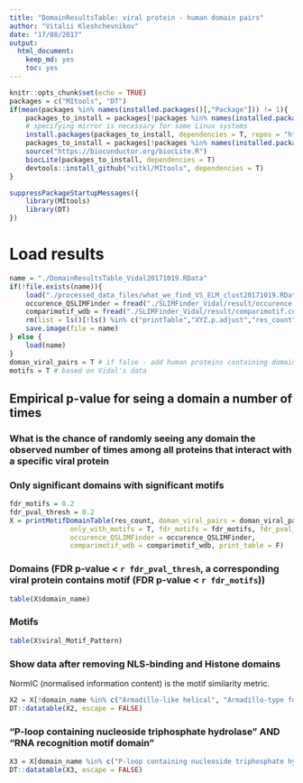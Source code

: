 ```yaml
---
title: "DomainResultsTable: viral protein - human domain pairs"
author: "Vitalii Kleshchevnikov"
date: "17/08/2017"
output: 
  html_document: 
    keep_md: yes
    toc: yes
---
```


```r
knitr::opts_chunk$set(echo = TRUE)
packages = c("MItools", "DT")
if(mean(packages %in% names(installed.packages()[,"Package"])) != 1){
    packages_to_install = packages[!packages %in% names(installed.packages()[,"Package"])]
    # specifying mirror is necessary for some Linux systems
    install.packages(packages_to_install, dependencies = T, repos = "http://mirrors.ebi.ac.uk/CRAN/")
    packages_to_install = packages[!packages %in% names(installed.packages()[,"Package"])]
    source("https://bioconductor.org/biocLite.R")
    biocLite(packages_to_install, dependencies = T)
    devtools::install_github("vitkl/MItools", dependencies = T)
}

suppressPackageStartupMessages({
    library(MItools)
    library(DT)
})
```

# Load results

```r
name = "./DomainResultsTable_Vidal20171019.RData"
if(!file.exists(name)){
    load("./processed_data_files/what_we_find_VS_ELM_clust20171019.RData")
    occurence_QSLIMFinder = fread("./SLIMFinder_Vidal/result/occurence.txt")
    comparimotif_wdb = fread("./SLIMFinder_Vidal/result/comparimotif.compare.tdt")
    rm(list = ls()[!ls() %in% c("printTable","XYZ.p.adjust","res_count", "sequential_filter", "name", "occurence_QSLIMFinder", "comparimotif_wdb")])
    save.image(file = name)
} else {
    load(name)
}
doman_viral_pairs = T # if false - add human proteins containing domains
motifs = T # based on Vidal's data
```

## Empirical p-value for seing a domain a number of times
### What is the chance of randomly seeing any domain the observed number of times among all proteins that interact with a specific viral protein

### Only significant domains with significant motifs

```r
fdr_motifs = 0.2
fdr_pval_thresh = 0.2
X = printMotifDomainTable(res_count, doman_viral_pairs = doman_viral_pairs, motifs = motifs, destfile = "./domains_fdr_corrected_only_with_significant_motifs_empirical_p_value.tsv",
               only_with_motifs = T, fdr_motifs = fdr_motifs, fdr_pval_thresh = fdr_pval_thresh,
               occurence_QSLIMFinder = occurence_QSLIMFinder,
               comparimotif_wdb = comparimotif_wdb, print_table = F)
```

### Domains (FDR p-value < `r fdr_pval_thresh`, a corresponding viral protein contains motif (FDR p-value < `r fdr_motifs`))

```r
table(X$domain_name)
```

### Motifs

```r
table(X$viral_Motif_Pattern)
```

### Show data after removing NLS-binding and Histone domains

NormIC (normalised information content) is the motif similarity metric.

```r
X2 = X[!domain_name %in% c("Armadillo-like helical", "Armadillo-type fold", "Importin-alpha, importin-beta-binding domain", "Importin-beta, N-terminal domain", "P-loop containing nucleoside triphosphate hydrolase", "RNA recognition motif domain") & !grepl("Histone", domain_name)]
DT::datatable(X2, escape = FALSE)
```

### "P-loop containing nucleoside triphosphate hydrolase" AND "RNA recognition motif domain"

```r
X3 = X[domain_name %in% c("P-loop containing nucleoside triphosphate hydrolase", "RNA recognition motif domain")]
DT::datatable(X3, escape = FALSE)
```
